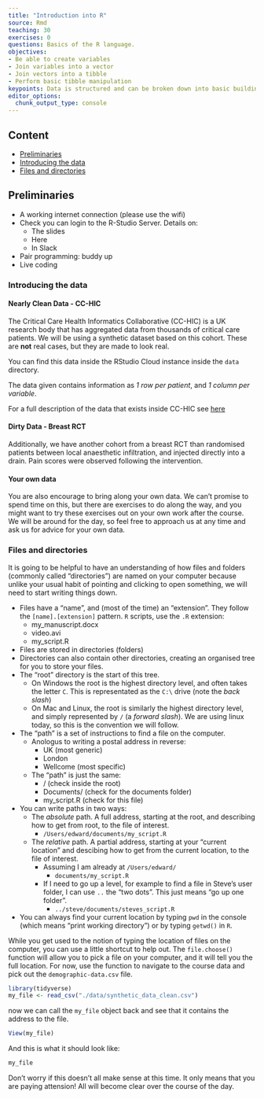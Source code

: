 ```yaml
---
title: "Introduction into R"
source: Rmd
teaching: 30
exercises: 0
questions: Basics of the R language.
objectives:
- Be able to create variables
- Join variables into a vector
- Join vectors into a tibble
- Perform basic tibble manipulation
keypoints: Data is structured and can be broken down into basic building blocks
editor_options:
  chunk_output_type: console
---
```


## Content

- [Preliminaries](#preliminaries)
- [Introducing the data](#introducing-the-data)
- [Files and directories](#files-and-directories)


## Preliminaries

- A working internet connection (please use the wifi)
- Check you can login to the R-Studio Server. Details on:
  - The slides
  - Here
  - In Slack
- Pair programming: buddy up
- Live coding

### Introducing the data

#### Nearly Clean Data - CC-HIC

The Critical Care Health Informatics Collaborative (CC-HIC) is a UK research body that has aggregated data from thousands of critical care patients. We will be using a synthetic dataset based on this cohort. These are **not** real cases, but they are made to look real.

You can find this data inside the RStudio Cloud instance inside the `data` directory.

The data given contains information as  *1 row per patient*, and *1 column per variable*.

For a full description of the data that exists inside CC-HIC see [here](https://github.com/ropensci/cleanEHR/wiki/Data-set-1.0)

#### Dirty Data - Breast RCT

Additionally, we have another cohort from a breast RCT than randomised patients between local anaesthetic infiltration, and injected directly into a drain. Pain scores were observed following the intervention.

#### Your own data

You are also encourage to bring along your own data. We can't promise to spend time on this, but there are exercises to do along the way, and you might want to try these exercises out on your own work after the course. We will be around for the day, so feel free to approach us at any time and ask us for advice for your own data.

### Files and directories

It is going to be helpful to have an understanding of how files and folders (commonly called "directories") are named on your computer because unlike your usual habit of pointing and clicking to open something, we will need to start writing things down.

- Files have a "name", and (most of the time) an "extension". They follow the `[name].[extension]` pattern. `R` scripts, use the `.R` extension:
  - my_manuscript.docx
  - video.avi
  - my_script.R
- Files are stored in directories (folders)
- Directories can also contain other directories, creating an organised tree for you to store your files.
- The "root" directory is the start of this tree.
  - On Windows the root is the highest directory level, and often takes the letter `C`. This is representated as the `C:\` drive (note the *back slash*)
  - On Mac and Linux, the root is similarly the highest directory level, and simply represented by `/` (a *forward slash*). We are using linux today, so this is the convention we will follow.
- The "path" is a set of instructions to find a file on the computer.
  - Anologus to writing a postal address in reverse:
    - UK (most generic)
    - London
    - Wellcome (most specific)
  - The "path" is just the same:
    - / (check inside the root)
    - Documents/ (check for the documents folder)
    - my_script.R (check for this file)
- You can write paths in two ways:
  - The *absolute* path. A full address, starting at the root, and describing how to get from root, to the file of interest.
    -  `/Users/edward/documents/my_script.R`
  - The *relative* path. A partial address, starting at your "current location" and descibing how to get from the current location, to the file of interest.
    - Assuming I am already at `/Users/edward/`
      - `documents/my_script.R`
    - If I need to go up a level, for example to find a file in Steve's user folder, I can use `..` the "two dots". This just means "go up one folder".
      - `../steve/documents/steves_script.R`
- You can always find your current location by typing `pwd` in the console (which means "print working directory") or by typing `getwd()` in `R`.

While you get used to the notion of typing the location of files on the computer, you can use a little shortcut to help out. The `file.choose()` function will allow you to pick a file on your computer, and it will tell you the full location. For now, use the function to navigate to the course data and pick out the `demographic-data.csv` file.

```r
library(tidyverse)
my_file <- read_csv("./data/synthetic_data_clean.csv")
```

now we can call the `my_file` object back and see that it contains the address to the file.

```r
View(my_file)
```

And this is what it should look like:

```r
my_file
```

Don't worry if this doesn't all make sense at this time. It only means that you are paying attension! All will become clear over the course of the day.
